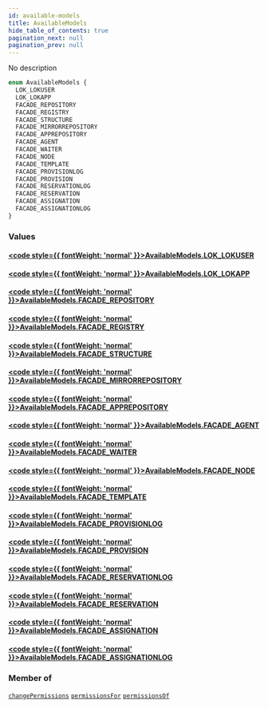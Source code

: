 ```yaml
---
id: available-models
title: AvailableModels
hide_table_of_contents: true
pagination_next: null
pagination_prev: null
---
```








No description

```graphql
enum AvailableModels {
  LOK_LOKUSER
  LOK_LOKAPP
  FACADE_REPOSITORY
  FACADE_REGISTRY
  FACADE_STRUCTURE
  FACADE_MIRRORREPOSITORY
  FACADE_APPREPOSITORY
  FACADE_AGENT
  FACADE_WAITER
  FACADE_NODE
  FACADE_TEMPLATE
  FACADE_PROVISIONLOG
  FACADE_PROVISION
  FACADE_RESERVATIONLOG
  FACADE_RESERVATION
  FACADE_ASSIGNATION
  FACADE_ASSIGNATIONLOG
}
```


### Values

#### [<code style={{ fontWeight: 'normal' }}>AvailableModels.<b>LOK_LOKUSER</b></code>](#) 
> 
> 

#### [<code style={{ fontWeight: 'normal' }}>AvailableModels.<b>LOK_LOKAPP</b></code>](#) 
> 
> 

#### [<code style={{ fontWeight: 'normal' }}>AvailableModels.<b>FACADE_REPOSITORY</b></code>](#) 
> 
> 

#### [<code style={{ fontWeight: 'normal' }}>AvailableModels.<b>FACADE_REGISTRY</b></code>](#) 
> 
> 

#### [<code style={{ fontWeight: 'normal' }}>AvailableModels.<b>FACADE_STRUCTURE</b></code>](#) 
> 
> 

#### [<code style={{ fontWeight: 'normal' }}>AvailableModels.<b>FACADE_MIRRORREPOSITORY</b></code>](#) 
> 
> 

#### [<code style={{ fontWeight: 'normal' }}>AvailableModels.<b>FACADE_APPREPOSITORY</b></code>](#) 
> 
> 

#### [<code style={{ fontWeight: 'normal' }}>AvailableModels.<b>FACADE_AGENT</b></code>](#) 
> 
> 

#### [<code style={{ fontWeight: 'normal' }}>AvailableModels.<b>FACADE_WAITER</b></code>](#) 
> 
> 

#### [<code style={{ fontWeight: 'normal' }}>AvailableModels.<b>FACADE_NODE</b></code>](#) 
> 
> 

#### [<code style={{ fontWeight: 'normal' }}>AvailableModels.<b>FACADE_TEMPLATE</b></code>](#) 
> 
> 

#### [<code style={{ fontWeight: 'normal' }}>AvailableModels.<b>FACADE_PROVISIONLOG</b></code>](#) 
> 
> 

#### [<code style={{ fontWeight: 'normal' }}>AvailableModels.<b>FACADE_PROVISION</b></code>](#) 
> 
> 

#### [<code style={{ fontWeight: 'normal' }}>AvailableModels.<b>FACADE_RESERVATIONLOG</b></code>](#) 
> 
> 

#### [<code style={{ fontWeight: 'normal' }}>AvailableModels.<b>FACADE_RESERVATION</b></code>](#) 
> 
> 

#### [<code style={{ fontWeight: 'normal' }}>AvailableModels.<b>FACADE_ASSIGNATION</b></code>](#) 
> 
> 

#### [<code style={{ fontWeight: 'normal' }}>AvailableModels.<b>FACADE_ASSIGNATIONLOG</b></code>](#) 
> 
> 



### Member of

[`changePermissions`](/docs/schemas/arkitekt/mutations/change-permissions)  <Badge class="secondary" text="mutation"/><Bullet />[`permissionsFor`](/docs/schemas/arkitekt/queries/permissions-for)  <Badge class="secondary" text="query"/><Bullet />[`permissionsOf`](/docs/schemas/arkitekt/queries/permissions-of)  <Badge class="secondary" text="query"/>



